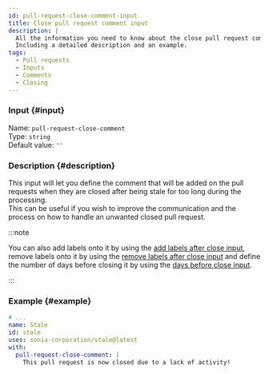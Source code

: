 ```yaml
---
id: pull-request-close-comment-input
title: Close pull request comment input
description: |
  All the information you need to know about the close pull request comment input.
  Including a detailed description and an example.
tags:
  - Pull requests
  - Inputs
  - Comments
  - Closing
---
```


### Input {#input}

Name: `pull-request-close-comment`  
Type: `string`  
Default value: `''`

### Description {#description}

This input will let you define the comment that will be added on the pull requests when they are closed after being stale for too long during the processing.  
This can be useful if you wish to improve the communication and the process on how to handle an unwanted closed pull request.

:::note

You can also add labels onto it by using the [add labels after close input](pull-request-add-labels-after-close-input),
remove labels onto it by using the [remove labels after close input](pull-request-remove-labels-after-close-input)
and define the number of days before closing it by using the [days before close input](pull-request-days-before-close-input).

:::

### Example {#example}

```yml {6-7}
# ...
name: Stale
id: stale
uses: sonia-corporation/stale@latest
with:
  pull-request-close-comment: |
    This pull request is now closed due to a lack of activity!
```
